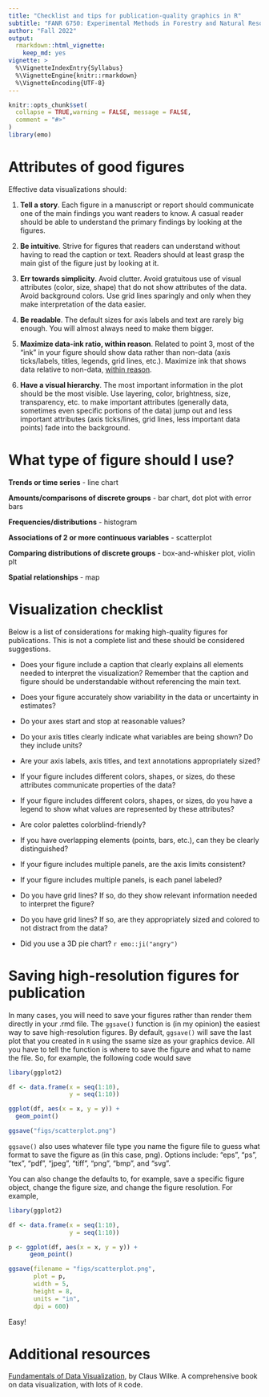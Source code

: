 ```yaml
---
title: "Checklist and tips for publication-quality graphics in R"
subtitle: "FANR 6750: Experimental Methods in Forestry and Natural Resources Research"
author: "Fall 2022"
output: 
  rmarkdown::html_vignette:
    keep_md: yes
vignette: >
  %\VignetteIndexEntry{Syllabus}
  %\VignetteEngine{knitr::rmarkdown}
  %\VignetteEncoding{UTF-8}
---
```


```r
knitr::opts_chunk$set(
  collapse = TRUE,warning = FALSE, message = FALSE,
  comment = "#>"
)
library(emo)
```

# Attributes of good figures

Effective data visualizations should:

1) **Tell a story**. Each figure in a manuscript or report should communicate one of the main findings you want readers to know. A casual reader should be able to understand the primary findings by looking at the figures.

2) **Be intuitive**. Strive for figures that readers can understand without having to read the caption or text. Readers should at least grasp the main gist of the figure just by looking at it.

3) **Err towards simplicity**. Avoid clutter. Avoid gratuitous use of visual attributes (color, size, shape) that do not show attributes of the data. Avoid background colors. Use grid lines sparingly and only when they make interpretation of the data easier.

4) **Be readable**. The default sizes for axis labels and text are rarely big enough. You will almost always need to make them bigger.

5) **Maximize data-ink ratio, within reason**. Related to point 3, most of the "ink" in your figure should show data rather than non-data (axis ticks/labels, titles, legends, grid lines, etc.). Maximize ink that shows data relative to non-data, [within reason](https://clauswilke.com/dataviz/balance-data-context.html).

6) **Have a visual hierarchy**. The most important information in the plot should be the most visible. Use layering, color, brightness, size, transparency, etc. to make important attributes (generally data, sometimes even specific portions of the data) jump out and less important attributes (axis ticks/lines, grid lines, less important data points) fade into the background.

# What type of figure should I use?

**Trends or time series** - line chart

**Amounts/comparisons of discrete groups**  - bar chart, dot plot with error bars

**Frequencies/distributions** - histogram

**Associations of 2 or more continuous variables** - scatterplot

**Comparing distributions of discrete groups** - box-and-whisker plot, violin plt

**Spatial relationships** - map

# Visualization checklist

Below is a list of considerations for making high-quality figures for publications. This is not a complete list and these should be considered suggestions. 

- Does your figure include a caption that clearly explains all elements needed to interpret the visualization? Remember that the caption and figure should be understandable without referencing the main text.

- Does your figure accurately show variability in the data or uncertainty in estimates? 

- Do your axes start and stop at reasonable values?

- Do your axis titles clearly indicate what variables are being shown? Do they include units? 

- Are your axis labels, axis titles, and text annotations appropriately sized? 

- If your figure includes different colors, shapes, or sizes, do these attributes communicate properties of the data? 

- If your figure includes different colors, shapes, or sizes, do you have a legend to show what values are represented by these attributes? 

- Are color palettes colorblind-friendly? 

- If you have overlapping elements (points, bars, etc.), can they be clearly distinguished? 

- If your figure includes multiple panels, are the axis limits consistent? 

- If your figure includes multiple panels, is each panel labeled? 

- Do you have grid lines? If so, do they show relevant information needed to interpret the figure? 

- Do you have grid lines? If so, are they appropriately sized and colored to not distract from the data? 

- Did you use a 3D pie chart? `r emo::ji("angry")`

# Saving high-resolution figures for publication

In many cases, you will need to save your figures rather than render them directly in your .rmd file. The `ggsave()` function is (in my opinion) the easiest way to save high-resolution figures. By default, `ggsave()` will save the last plot that you created in `R` using the ssame size as your graphics device. All you have to tell the function is where to save the figure and what to name the file. So, for example, the following code would save 

```r
libary(ggplot2)

df <- data.frame(x = seq(1:10), 
                 y = seq(1:10))

ggplot(df, aes(x = x, y = y)) +
  geom_point()

ggsave("figs/scatterplot.png")
```

`ggsave()` also uses whatever file type you name the figure file to guess what format to save the figure as (in this case, png). Options include: "eps", "ps", "tex", "pdf", "jpeg", "tiff", "png", "bmp", and "svg".

You can also change the defaults to, for example, save a specific figure object, change the figure size, and change the figure resolution. For example,

```r
libary(ggplot2)

df <- data.frame(x = seq(1:10), 
                 y = seq(1:10))

p <- ggplot(df, aes(x = x, y = y)) +
      geom_point()

ggsave(filename = "figs/scatterplot.png",
       plot = p,
       width = 5, 
       height = 8,
       units = "in",
       dpi = 600)
```

Easy!

# Additional resources

[Fundamentals of Data Visualization](https://clauswilke.com/dataviz/), by Claus Wilke. A comprehensive book on data visualization, with lots of `R` code.

